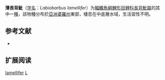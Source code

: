 {{Speciesbox
| name = 薄長背魮
| status = NE
| status_system = IUCN3.1
| image = 
| genus = Labiobarbus
| species = lamellifer
| authority = [[Kottelat|Kottelat]], 1994
| synonyms = 
}}

'''薄長背魮'''（[[学名|学名]]：''Labiobarbus lamellifer''）为[[輻鰭魚綱|輻鰭魚綱]][[鯉形目|鯉形目]][[鲤科|鲤科]][[長背魮屬|長背魮屬]]的其中一[[種|種]]，該物種分布於[[亞洲|亞洲]][[婆羅州|婆羅州]]東部，棲息在中底層水域，生活習性不明。

==参考文献==
*{{FishBase_species|genus=Labiobarbus|species=lamellifer|year=2012|month=1}}

== 扩展阅读 ==
{{refbegin}}
{{wikispecies-inline|Labiobarbus lamellifer|薄長背魮}}
{{refend}}
{{Taxonbar|from=Q3756210}}

[[Category:長背魮屬|lamellifer]]
[[Category:1994年描述的鱼类|L]]


{{鯉形目小作品}}